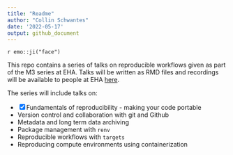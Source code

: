 ```yaml
---
title: "Readme"
author: "Collin Schwantes"
date: '2022-05-17'
output: github_document
---
```

`r emo::ji("face")`

This repo contains a series of talks on reproducible workflows given as
part of the M3 series at EHA. Talks will be written as RMD files and recordings will be available to people at EHA [here](https://airtable.com/appwlxIzmQx5njRtQ/tbledVCO9MRKkK9MW/viwd5Kt2QVw7lyAKb?blocks=hide).

The series will include talks on:

- [x] Fundamentals of reproducibility - making your code portable
- Version control and collaboration with git and Github
- Metadata and long term data archiving
- Package management with `renv`
- Reproducible workflows with `targets`
- Reproducing compute environments using containerization